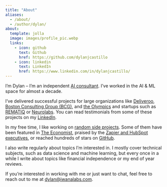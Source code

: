```yaml
---
title: "About"
aliases:
  - /about/
  - /author/dylan/
about:
  template: jolla
  image: images/profile_pic.webp
  links:
    - icon: github
      text: Github
      href: https://github.com/dylanjcastillo
    - icon: linkedin
      text: LinkedIn
      href: https://www.linkedin.com/in/dylanjcastillo/
---
```


I'm Dylan – I'm an independent [AI consultant](https://iwanalabs.com). I've worked in the AI & ML space for almost a decade.

I've delivered successful projects for large organizations like [Deliveroo](https://www.deliveroo.com/), [Boston Consulting Group (BCG)](https://www.bcg.com/), and [the Olympics](https://www.olympics.com/) and startups such as [REMATIQ](https://www.rematiq.com/) or [Neurolabs](https://www.neurolabs.ai/). You can read testimonials from some of these projects on my [LinkedIn](https://www.linkedin.com/in/dylanjcastillo/).

In my free time, I like working on [random side projects](https://dylancastillo.co/projects). Some of them have been featured in [The Economist](https://www.economist.com/business/2023/02/28/investors-are-going-nuts-for-chatgpt-ish-artificial-intelligence), praised by the [Zapier and HubSpot executives](https://www.youtube.com/watch?v=0Sz-Nmi_5xg&t=1432s), or reached hundreds of stars on [GitHub](https://github.com/dylanjcastillo/shell-genie).

I also write regularly about topics I'm interested in. I mostly cover technical subjects, such as data science and machine learning, but every once in a while I write about topics like financial independence or my end of year reviews.

If you're interested in working with me or just want to chat, feel free to reach out to me at [dylan@iwanalabs.com](mailto:dylan@iwanalabs.com).
